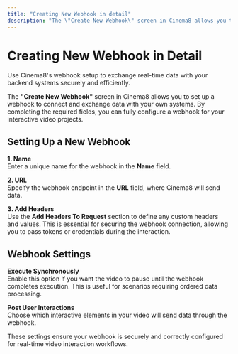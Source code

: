 ```yaml
---
title: "Creating New Webhook in detail"
description: "The \"Create New Webhook\" screen in Cinema8 allows you to set up a webhook to connect and exchange data with your own systems. By completing the required fields, you can fully configure a webhook for your interactive video projects."
---
```



# Creating New Webhook in Detail

<Callout type="info">
Use Cinema8's webhook setup to exchange real-time data with your backend systems securely and efficiently.
</Callout>

The **"Create New Webhook"** screen in Cinema8 allows you to set up a webhook to connect and exchange data with your own systems. By completing the required fields, you can fully configure a webhook for your interactive video projects.

## Setting Up a New Webhook

**1. Name**  
Enter a unique name for the webhook in the **Name** field.

**2. URL**  
Specify the webhook endpoint in the **URL** field, where Cinema8 will send data.

**3. Add Headers**  
Use the **Add Headers To Request** section to define any custom headers and values. This is essential for securing the webhook connection, allowing you to pass tokens or credentials during the interaction.

## Webhook Settings

**Execute Synchronously**  
Enable this option if you want the video to pause until the webhook completes execution. This is useful for scenarios requiring ordered data processing.

**Post User Interactions**  
Choose which interactive elements in your video will send data through the webhook.

<Callout type="important">
These settings ensure your webhook is securely and correctly configured for real-time video interaction workflows.
</Callout>
